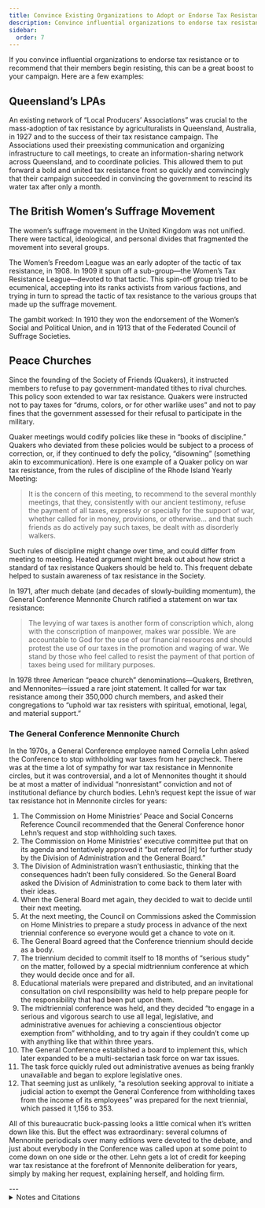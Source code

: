 ```yaml
---
title: Convince Existing Organizations to Adopt or Endorse Tax Resistance
description: Convince influential organizations to endorse tax resistance or to recommend that their members begin resisting.
sidebar:
  order: 7
---
```


If you convince influential organizations to endorse tax resistance or to recommend that their members begin resisting, this can be a great boost to your campaign.
Here are a few examples:

## <Badge text="Example" size="medium" /> Queensland’s LPAs

An existing network of “Local Producers’ Associations” was crucial to the mass-adoption of tax resistance by agriculturalists in Queensland, Australia, in 1927 and to the success of their tax resistance campaign.
The Associations used their preexisting communication and organizing infrastructure to call meetings, to create an information-sharing network across Queensland, and to coordinate policies.
This allowed them to put forward a bold and united tax resistance front so quickly and convincingly that their campaign succeeded in convincing the government to rescind its water tax after only a month.

## <Badge text="Example" size="medium" /> The British Women’s Suffrage Movement

The women’s suffrage movement in the United Kingdom was not unified.
There were tactical, ideological, and personal divides that fragmented the movement into several groups.

The Women’s Freedom League was an early adopter of the tactic of tax resistance, in 1908.
In 1909 it spun off a sub-group—the Women’s Tax Resistance League—devoted to that tactic.
This spin-off group tried to be ecumenical, accepting into its ranks activists from various factions, and trying in turn to spread the tactic of tax resistance to the various groups that made up the suffrage movement.

The gambit worked:
In 1910 they won the endorsement of the Women’s Social and Political Union, and in 1913 that of the Federated Council of Suffrage Societies.

## <Badge text="Example" size="medium" /> Peace Churches

Since the founding of the Society of Friends (Quakers), it instructed members to refuse to pay government-mandated tithes to rival churches.
This policy soon extended to war tax resistance.
Quakers were instructed not to pay taxes for “drums, colors, or for other warlike uses” and not to pay fines that the government assessed for their refusal to participate in the military.

Quaker meetings would codify policies like these in “books of discipline.”
Quakers who deviated from these policies would be subject to a process of correction, or, if they continued to defy the policy, “disowning” (something akin to excommunication).
Here is one example of a Quaker policy on war tax resistance, from the rules of discipline of the Rhode Island Yearly Meeting:

> It is the concern of this meeting, to recommend to the several monthly meetings, that they, consistently with our ancient testimony, refuse the payment of all taxes, expressly or specially for the support of war, whether called for in money, provisions, or otherwise… and that such friends as do actively pay such taxes, be dealt with as disorderly walkers.

Such rules of discipline might change over time, and could differ from meeting to meeting.
Heated argument might break out about how strict a standard of tax resistance Quakers should be held to.
This frequent debate helped to sustain awareness of tax resistance in the Society.

In 1971, after much debate (and decades of slowly-building momentum), the General Conference Mennonite Church ratified a statement on war tax resistance:

> The levying of war taxes is another form of conscription which, along with the conscription of manpower, makes war possible.
> We are accountable to God for the use of our financial resources and should protest the use of our taxes in the promotion and waging of war.
> We stand by those who feel called to resist the payment of that portion of taxes being used for military purposes.

In 1978 three American “peace church” denominations—Quakers, Brethren, and Mennonites—issued a rare joint statement.
It called for war tax resistance among their 350,000 church members, and asked their congregations to “uphold war tax resisters with spiritual, emotional, legal, and material support.”

### <Badge text="Example" size="small" /> The General Conference Mennonite Church

In the 1970s, a General Conference employee named Cornelia Lehn asked the Conference to stop withholding war taxes from her paycheck.
There was at the time a lot of sympathy for war tax resistance in Mennonite circles, but it was controversial, and a lot of Mennonites thought it should be at most a matter of individual “nonresistant” conviction and not of institutional defiance by church bodies.
Lehn’s request kept the issue of war tax resistance hot in Mennonite circles for years:

1. The Commission on Home Ministries’ Peace and Social Concerns Reference Council recommended that the General Conference honor Lehn’s request and stop withholding such taxes.
1. The Commission on Home Ministries’ executive committee put that on its agenda and tentatively approved it “but referred [it] for further study by the Division of Administration and the General Board.”
1. The Division of Administration wasn’t enthusiastic, thinking that the consequences hadn’t been fully considered.
   So the General Board asked the Division of Administration to come back to them later with their ideas.
1. When the General Board met again, they decided to wait to decide until their next meeting.
1. At the next meeting, the Council on Commissions asked the Commission on Home Ministries to prepare a study process in advance of the next triennial conference so everyone would get a chance to vote on it.
1. The General Board agreed that the Conference triennium should decide as a body.
1. The triennium decided to commit itself to 18 months of “serious study” on the matter, followed by a special midtriennium conference at which they would decide once and for all.
1. Educational materials were prepared and distributed, and an invitational consultation on civil responsibility was held to help prepare people for the responsibility that had been put upon them.
1. The midtriennial conference was held, and they decided “to engage in a serious and vigorous search to use all legal, legislative, and administrative avenues for achieving a conscientious objector exemption from” withholding, and to try again if they couldn’t come up with anything like that within three years.
1. The General Conference established a board to implement this, which later expanded to be a multi-sectarian task force on war tax issues.
1. The task force quickly ruled out administrative avenues as being frankly unavailable and began to explore legislative ones.
1. That seeming just as unlikely, “a resolution seeking approval to initiate a judicial action to exempt the General Conference from withholding taxes from the income of its employees” was prepared for the next triennial, which passed it 1,156 to 353.

All of this bureaucratic buck-passing looks a little comical when it’s written down like this.
But the effect was extraordinary: several columns of Mennonite periodicals over many editions were devoted to the debate, and just about everybody in the Conference was called upon at some point to come down on one side or the other.
Lehn gets a lot of credit for keeping war tax resistance at the forefront of Mennonite deliberation for years, simply by making her request, explaining herself, and holding firm.

<Aside type="wikipedia" title="Wikipedia">
  <WikipediaBadge title="Women’s suffrage in the United Kingdom" url="https://en.wikipedia.org/wiki/Women%27s_suffrage_in_the_United_Kingdom" />
  <WikipediaBadge title="Women’s Tax Resistance League" url="https://en.wikipedia.org/wiki/Women%27s_Tax_Resistance_League" />
  <WikipediaBadge title="Women’s Social and Political Union" url="https://en.wikipedia.org/wiki/Women%27s_Social_and_Political_Union" />
  <WikipediaBadge title="Quakers" />
  <WikipediaBadge title="General Conference Mennonite Church" />
</Aside>
---

<details>
<summary>Notes and Citations</summary>

* See [<i>The Picket Line</i>](http://sniggle.net/TPL/index5.php?entry=18Mar12) for links to and excerpts from a number of sources that document the LPA campaign.
* [“No Vote, No Taxes”](https://news.google.com/newspapers?id=GeI6AAAAIBAJ&sjid=6ikMAAAAIBAJ&pg=6307,2744482) <i>The Vote</i> 15 October 1910, p. 293
* [“The Federated Council Urges Tax Resistance”](https://news.google.com/newspapers?id=luI6AAAAIBAJ&sjid=6ikMAAAAIBAJ&pg=771,10123186) <i>The Vote</i> 18 April 1913, p. 412
* “Avoid Censuring or Judging Each Other” <i>American Quaker War Tax Resistance</i>, 2nd. ed. (2011), pp. 193–94
* [“Protestant groups eye war-tax resistance”](https://books.google.com/books?id=6QFOAAAAIBAJ&pg=PA24&dq=%E2%80%9CProtestant+groups+eye+war-tax+resistance%E2%80%9D&article_id=3780,3502833&hl=en&sa=X&ved=2ahUKEwiOzu-wx9CMAxWuI0QIHVOsHuoQ6AF6BAgFEAM#v=onepage&q=%E2%80%9CProtestant%20groups%20eye%20war-tax%20resistance%E2%80%9D&f=false) <i>Free Lance-Star</i> (Associated Press) 23 September 1978, p. 25
* [“The Way of Peace”](https://anabaptistwiki.org/mediawiki/index.php?title=The_Way_of_Peace_(General_Conference_Mennonite_Church,_1971)) General Conference Mennonite Church, 1971
* “Sects Urge Tax Protest for Peace” <i>Milwaukee Sentinel</i> 9 October 1978, p. 14

</details>
